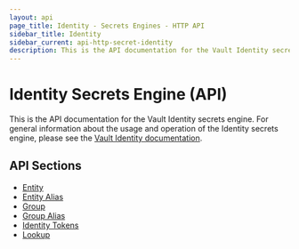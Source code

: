 ```yaml
---
layout: api
page_title: Identity - Secrets Engines - HTTP API
sidebar_title: Identity
sidebar_current: api-http-secret-identity
description: This is the API documentation for the Vault Identity secrets engine.
---
```


# Identity Secrets Engine (API)

This is the API documentation for the Vault Identity secrets engine. For general
information about the usage and operation of the Identity secrets engine, please
see the [Vault Identity documentation](/docs/secrets/identity/index.html).

## API Sections

- [Entity](entity.html)
- [Entity Alias](entity-alias.html)
- [Group](group.html)
- [Group Alias](group-alias.html)
- [Identity Tokens](tokens.html)
- [Lookup](lookup.html)
